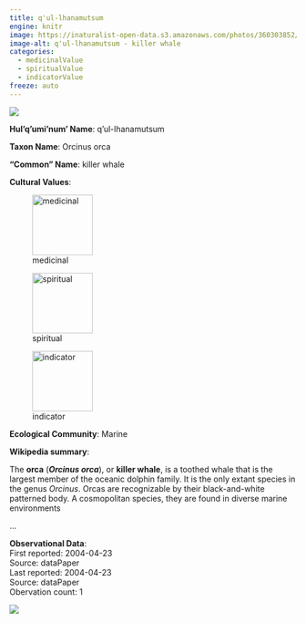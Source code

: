```yaml
---
title: q'ul-lhanamutsum
engine: knitr
image: https://inaturalist-open-data.s3.amazonaws.com/photos/360303852/medium.jpg
image-alt: q'ul-lhanamutsum - killer whale
categories:
  - medicinalValue
  - spiritualValue
  - indicatorValue
freeze: auto
---
```

![](https://inaturalist-open-data.s3.amazonaws.com/photos/360303852/medium.jpg){fig-alt="q'ul-lhanamutsum - killer whale"}

**Hul'q'umi'num' Name**: q'ul-lhanamutsum



**Taxon Name**: Orcinus orca

**"Common" Name**: killer whale

**Cultural Values**:  

::: {layout-nrow=1 style="width:60%"}
![medicinal](/files/medicinal.svg){width=106px}

![spiritual](/files/spiritual.svg){width=106px}

![indicator](/files/indicator.svg){width=106px}
:::

**Ecological Community**: Marine

**Wikipedia summary**:  
<link rel="mw-deduplicated-inline-style" href="mw-data:TemplateStyles:r1236090951" />
<p class="mw-empty-elt">



</p>

<p>The <b>orca</b> (<i><b>Orcinus orca</b></i>), or <b>killer whale</b>, is a toothed whale that is the largest member of the oceanic dolphin family. It is the only extant species in the genus <i>Orcinus</i>. Orcas are recognizable by their black-and-white patterned body. A cosmopolitan species, they are found in diverse marine environments</p>...

**Observational Data**:   
First reported: 2004-04-23  
Source: dataPaper  
Last reported: 2004-04-23  
Source: dataPaper  
Obervation count: 1

![](community_dist.png)
